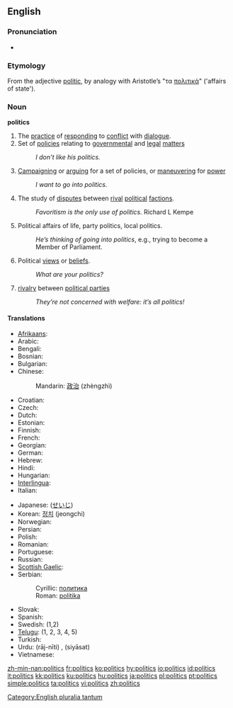 ==English==

===Pronunciation===
{{IPA|/ˈpɒl.ɪ.tɪks/}}
* {{audio|en-us-politics.ogg|Audio (US)}}

===Etymology===
From the adjective [[politic]], by analogy with Aristotle’s "τα [[πολιτικά]]" ('affairs of state').

===Noun===
'''politics''' {{p}}

# The [[practice]] of [[responding]] to [[conflict]] with [[dialogue]].
# Set of [[policies]] relating to [[governmental]] and [[legal]] [[matters]]
#: ''I don’t like his politics.''
# [[campaigning|Campaigning]] or [[arguing]] for a set of policies, or [[maneuvering]] for [[power]]
#: ''I want to go into politics.''
# The study of [[disputes]] between [[rival]] [[political]] [[factions]].
#: ''Favoritism is the only use of politics.'' Richard L Kempe
# Political affairs of life, party politics, local politics.
#: ''He’s thinking of going into politics'', e.g., trying to become a Member of Parliament.
# Political [[views]] or [[beliefs]].
#: ''What are your politics?''
# [[rivalry]] between [[political parties]]
#: ''They’re not concerned with welfare: it’s all politics!''

====Translations====
{{top}}
* [[Afrikaans]]: {{t|af|politiek}}
* Arabic: {{Arab|[[سياسة]]}} {{unicode|(siyāsa)}} {{f}}
* Bengali: {{t|bn|রাজনীতি}}
* Bosnian: {{t|bs|politika|f}}
* Bulgarian: {{t|bg|политика|f|tr=polítika}}
* Chinese: 
*: Mandarin: [[政治]] (zhèngzhì)
* Croatian: {{t|hr|politika|f}}
* Czech: {{t|cs|politika|f}}
* Dutch: {{t|nl|politiek|f}}
* Estonian: {{t|et|poliitika}}
* Finnish: {{t|fi|politiikka}}
* French: {{t|fr|politique|f}}
* Georgian: {{t|ka|პოლიტიკა|tr=politika}}
* German: {{t|de|Politik|f}}
* Hebrew: {{t|he|פוליטיקה|f|tr=pōlīṭīqeh}}
* Hindi: {{t|hi|राजनीति|f|tr=rājnīti}}
* Hungarian: {{t|hu|politika}}
* [[Interlingua]]: {{t|ia|politica|f}}
* Italian: {{t|it|politica|f}}
{{mid}}
* Japanese: {{t|ja|政治|tr=seiji|sc=Jpan}} ([[せいじ]])
* Korean: [[정치]] (jeongchi)
* Norwegian: {{t|no|politikk|m}}
* Persian: {{t|fa|سیاست|tr=siyâsat}}
* Polish: {{t|pl|polityka|f}}
* Romanian: {{t|ro|politică|f}}
* Portuguese: {{t|pt|política|f}}
* Russian: {{t|ru|политика|f|tr=polítika}}
* [[Scottish Gaelic]]: {{t|gd|sluagh-iùl|m}}
* Serbian:
*: Cyrillic: [[политика#Serbian|политика]] {{f}}
*: Roman: [[politika#Serbian|politika]] {{f}}
* Slovak: {{t|sk|politika|f}}
* Spanish: {{t|es|política|f}}
* Swedish: {{t|sv|politik|c}} (1,2)
* [[Telugu]]: {{t|te|రాజకీయాలు|tr=rājakēyālu}} (1, 2, 3, 4, 5)
* Turkish: {{t|tr|politika}}
* Urdu: {{ur-Arab|[[راج نیتی]]}} (rāj-nīti) {{f}}, {{ur-Arab|[[سیاست]]}} (siyāsat) {{f}}
* Vietnamese: {{t|vi|chính trị}}
{{bottom}}

[[Category:English pluralia tantum]]

[[zh-min-nan:politics]]
[[fr:politics]]
[[ko:politics]]
[[hy:politics]]
[[io:politics]]
[[id:politics]]
[[it:politics]]
[[kk:politics]]
[[ku:politics]]
[[hu:politics]]
[[ja:politics]]
[[pl:politics]]
[[pt:politics]]
[[simple:politics]]
[[ta:politics]]
[[vi:politics]]
[[zh:politics]]
